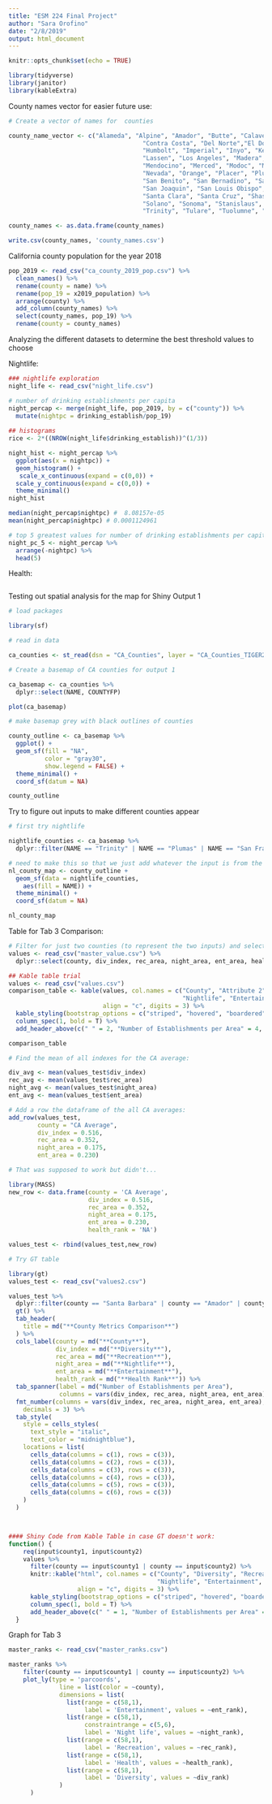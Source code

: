 ```yaml
---
title: "ESM 224 Final Project"
author: "Sara Orofino"
date: "2/8/2019"
output: html_document
---
```


```r
knitr::opts_chunk$set(echo = TRUE)

library(tidyverse)
library(janitor)
library(kableExtra)

```

County names vector for easier future use:
```r
# Create a vector of names for  counties  

county_name_vector <- c("Alameda", "Alpine", "Amador", "Butte", "Calaveras", "Colusa",
                                     "Contra Costa", "Del Norte","El Dorado", "Fresno", "Glenn",
                                     "Humbolt", "Imperial", "Inyo", "Kern",  "Kings", "Lake", 
                                     "Lassen", "Los Angeles", "Madera", "Marin", "Mariposa", 
                                     "Mendocino", "Merced", "Modoc", "Mono", "Monterey", "Napa",
                                     "Nevada", "Orange", "Placer", "Plumas", "Riverside", "Sacramento",
                                     "San Benito", "San Bernadino", "San Diego", "San Francisco", 
                                     "San Joaquin", "San Louis Obispo", "San Mateo", "Santa Barbara",
                                     "Santa Clara", "Santa Cruz", "Shasta",  "Sierra", "Siskiyou", 
                                     "Solano", "Sonoma", "Stanislaus", "Sutter", "Tehama",
                                     "Trinity", "Tulare", "Tuolumne", "Ventura", "Yolo", "Yuba")

county_names <- as.data.frame(county_names)

write.csv(county_names, 'county_names.csv')
```

California county population for the year 2018

```r

pop_2019 <- read_csv("ca_county_2019_pop.csv") %>% 
  clean_names() %>% 
  rename(county = name) %>% 
  rename(pop_19 = x2019_population) %>% 
  arrange(county) %>% 
  add_column(county_names) %>% 
  select(county_names, pop_19) %>% 
  rename(county = county_names) 

```


Analyzing the different datasets to determine the best threshold values to choose

Nightlife:
```r
### nightlife exploration
night_life <- read_csv("night_life.csv")

# number of drinking establishments per capita
night_percap <- merge(night_life, pop_2019, by = c("county")) %>% 
  mutate(nightpc = drinking_establish/pop_19)
  
## histograms
rice <- 2*((NROW(night_life$drinking_establish))^(1/3))

night_hist <- night_percap %>% 
  ggplot(aes(x = nightpc)) +
  geom_histogram() +
   scale_x_continuous(expand = c(0,0)) +
  scale_y_continuous(expand = c(0,0)) +
  theme_minimal()
night_hist

median(night_percap$nightpc) #  8.08157e-05
mean(night_percap$nightpc) # 0.0001124961

# top 5 greatest values for number of drinking establishments per capita
night_pc_5 <- night_percap %>%  
  arrange(-nightpc) %>% 
  head(5)

```

Health:

```r



```


Testing out spatial analysis for the map for Shiny Output 1
```r

# load packages

library(sf)

# read in data

ca_counties <- st_read(dsn = "CA_Counties", layer = "CA_Counties_TIGER2016")

# Create a basemap of CA counties for output 1 

ca_basemap <- ca_counties %>% 
  dplyr::select(NAME, COUNTYFP)

plot(ca_basemap)

# make basemap grey with black outlines of counties

county_outline <- ca_basemap %>% 
  ggplot() +
  geom_sf(fill = "NA",
          color = "gray30",
          show.legend = FALSE) +
  theme_minimal() +
  coord_sf(datum = NA) 

county_outline

```

Try to figure out inputs to make different counties appear

```r
# first try nightlife

nightlife_counties <- ca_basemap %>% 
  dplyr::filter(NAME == "Trinity" | NAME == "Plumas" | NAME == "San Francisco" | NAME == "Sierra" | NAME == "Mendocino")

# need to make this so that we just add whatever the input is from the app to the county outline so data = should be the input but then otherwise can keep this map
nl_county_map <- county_outline +
  geom_sf(data = nightlife_counties,
    aes(fill = NAME)) +
  theme_minimal() +
  coord_sf(datum = NA)

nl_county_map
```

Table for Tab 3 Comparison:
```r

# Filter for just two counties (to represent the two inputs) and select only the metrics that will show up in the graph:
values <- read_csv("master_value.csv") %>%
  dplyr::select(county, div_index, rec_area, night_area, ent_area, health_rank) 

## Kable table trial
values <- read_csv("values.csv")
comparison_table <- kable(values, col.names = c("County", "Attribute 2", "Diversity", "Recreation",
                                                "Nightlife", "Entertainment", "Health Rank"),
                          align = "c", digits = 3) %>% 
  kable_styling(bootstrap_options = c("striped", "hovered", "boardered"), full_width = F) %>% 
  column_spec(1, bold = T) %>% 
  add_header_above(c(" " = 2, "Number of Establishments per Area" = 4, " " = 1)) 

comparison_table

# Find the mean of all indexes for the CA average:

div_avg <- mean(values_test$div_index)
rec_avg <- mean(values_test$rec_area)
night_avg <- mean(values_test$night_area)
ent_avg <- mean(values_test$ent_area)

# Add a row the dataframe of the all CA averages:
add_row(values_test, 
        county = "CA Average", 
        div_index = 0.516, 
        rec_area = 0.352, 
        night_area = 0.175, 
        ent_area = 0.230)

# That was supposed to work but didn't...

library(MASS)
new_row <- data.frame(county = 'CA Average', 
                      div_index = 0.516, 
                      rec_area = 0.352,
                      night_area = 0.175,
                      ent_area = 0.230,
                      health_rank = 'NA')

values_test <- rbind(values_test,new_row)

# Try GT table 

library(gt)
values_test <- read_csv("values2.csv")

values_test %>% 
  dplyr::filter(county == "Santa Barbara" | county == "Amador" | county == "CA Average") %>% 
  gt() %>% 
  tab_header(
    title = md("**County Metrics Comparison**")
  ) %>% 
  cols_label(county = md("**County**"),
             div_index = md("**Diversity**"),
             rec_area = md("**Recreation**"),
             night_area = md("**Nightlife**"),
             ent_area = md("**Entertainment**"),
             health_rank = md("**Health Rank**")) %>% 
  tab_spanner(label = md("Number of Establishments per Area"), 
              columns = vars(div_index, rec_area, night_area, ent_area)) %>% 
  fmt_number(columns = vars(div_index, rec_area, night_area, ent_area),
    decimals = 3) %>% 
  tab_style(
    style = cells_styles(
      text_style = "italic",
      text_color = "midnightblue"),
    locations = list(
      cells_data(columns = c(1), rows = c(3)),
      cells_data(columns = c(2), rows = c(3)),
      cells_data(columns = c(3), rows = c(3)),
      cells_data(columns = c(4), rows = c(3)),
      cells_data(columns = c(5), rows = c(3)),
      cells_data(columns = c(6), rows = c(3))
    )
  )



#### Shiny Code from Kable Table in case GT doesn't work:
function() {
    req(input$county1, input$county2)
    values %>% 
      filter(county == input$county1 | county == input$county2) %>% 
      knitr::kable("html", col.names = c("County", "Diversity", "Recreation",
                                         "Nightlife", "Entertainment", "Health Rank"),
                   align = "c", digits = 3) %>% 
      kable_styling(bootstrap_options = c("striped", "hovered", "boardered"), full_width = F) %>% 
      column_spec(1, bold = T) %>% 
      add_header_above(c(" " = 1, "Number of Establishments per Area" = 4, " " = 1))
  }
```

Graph for Tab 3

```r
master_ranks <- read_csv("master_ranks.csv")

master_ranks %>%
    filter(county == input$county1 | county == input$county2) %>% 
    plot_ly(type = 'parcoords',
              line = list(color = ~county), 
              dimensions = list(
                list(range = c(58,1),
                     label = 'Entertainment', values = ~ent_rank),
                list(range = c(58,1),
                     constraintrange = c(5,6),
                     label = 'Night life', values = ~night_rank),
                list(range = c(58,1),
                     label = 'Recreation', values = ~rec_rank),
                list(range = c(58,1),
                     label = 'Health', values = ~health_rank),
                list(range = c(58,1),
                     label = 'Diversity', values = ~div_rank)
              )
      )

```

